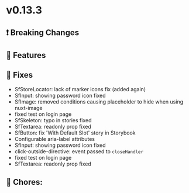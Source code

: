 
<Meta title="Releases/v0.13.x - Latest/v0.13.3/Change log" />

# v0.13.3

## ❗ Breaking Changes


## 🚀 Features

## 🐛 Fixes

- SfStoreLocator: lack of marker icons fix (added again)
- SfInput: showing password icon fixed 
- SfImage: removed conditions causing placeholder to hide when using nuxt-image
- fixed test on login page 
- SfSkeleton: typo in stories fixed
- SfTextarea: readonly prop fixed
- SfButton: fix 'With Default Slot' story in Storybook
- Configurable aria-label attributes
- SfInput: showing password icon fixed
- click-outside-directive: event passed to `closeHandler`
- fixed test on login page
- SfTextarea: readonly prop fixed

## 🧹 Chores:

